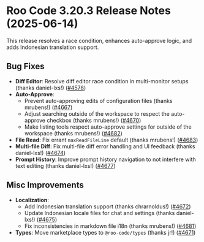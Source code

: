 # Roo Code 3.20.3 Release Notes (2025-06-14)

This release resolves a race condition, enhances auto-approve logic, and adds Indonesian translation support.

## Bug Fixes

*   **Diff Editor**: Resolve diff editor race condition in multi-monitor setups (thanks daniel-lxs!) ([#4578](https://github.com/RooCodeInc/Roo-Code/pull/4578))
*   **Auto-Approve**:
    *   Prevent auto-approving edits of configuration files (thanks mrubens!) ([#4667](https://github.com/RooCodeInc/Roo-Code/pull/4667))
    *   Adjust searching outside of the workspace to respect the auto-approve checkbox (thanks mrubens!) ([#4670](https://github.com/RooCodeInc/Roo-Code/pull/4670))
    *   Make listing tools respect auto-approve settings for outside of the workspace (thanks mrubens!) ([#4682](https://github.com/RooCodeInc/Roo-Code/pull/4682))
*   **File Read**: Fix errant `maxReadFileLine` default (thanks mrubens!) ([#4683](https://github.com/RooCodeInc/Roo-Code/pull/4683))
*   **Multi-file Diff**: Fix multi-file diff error handling and UI feedback (thanks daniel-lxs!) ([#4674](https://github.com/RooCodeInc/Roo-Code/pull/4674))
*   **Prompt History**: Improve prompt history navigation to not interfere with text editing (thanks daniel-lxs!) ([#4677](https://github.com/RooCodeInc/Roo-Code/pull/4677))

## Misc Improvements

*   **Localization**:
    *   Add Indonesian translation support (thanks chrarnoldus!) ([#4672](https://github.com/RooCodeInc/Roo-Code/pull/4672))
    *   Update Indonesian locale files for chat and settings (thanks daniel-lxs!) ([#4675](https://github.com/RooCodeInc/Roo-Code/pull/4675))
    *   Fix inconsistencies in markdown file i18n (thanks mrubens!) ([#4681](https://github.com/RooCodeInc/Roo-Code/pull/4681))
*   **Types**: Move marketplace types to `@roo-code/types` (thanks jr!) ([#4671](https://github.com/RooCodeInc/Roo-Code/pull/4671))